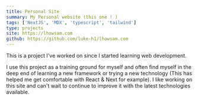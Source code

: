 ```yaml
---
title: Personal Site
summary: My Personal website (this one ! )
tags: ['NextJS', 'MDX', 'typescript', 'tailwind']
type: projects
site: https://lhowsam.com
github: https://github.com/luke-h1/lhowsam.com
---
```



This is a project I've worked on since I started learning web development.


I use this project as a training ground for myself and often find myself in the deep end of learning a new framework or trying a new technology (This has helped me get comfortable with React & Next for example). I like working on this site and can't wait to continue to improve it with the latest technologies available.

